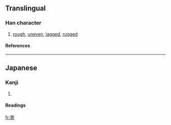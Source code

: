 {{see|崎}}

==Translingual==
===Han character===
{{Han char|rn=46|rad=山|as=09|sn=12|four=|canj=山卜廿口 (UYTR)}}
# [[rough]], [[uneven]], [[jagged]], [[rugged]]
====References====
{{Han ref|kx=0316.381|hdz=10788.141|uh=5D5C|ud=23900}}
----
==Japanese==
===Kanji===
{{ja-kanji|grade=|rs=山09}}
# {{defn|Japanese}} 
====Readings====
{{ja-readings|on=[[き]] (ki)|kun=[[けわしい]] (kewashii), [[さき]] (saki)}}

[[fr:嵜]]